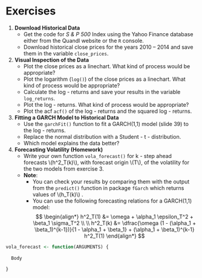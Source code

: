# Exercises

1.  **Download Historical Data**
    - Get the code for *S & P 500* Index using the Yahoo Finance database either from the Quandl website or the `R` console.
    - Download historical close prices for the years 2010 -- 2014 and save them in the variable `close_prices`.
    
2.  **Visual Inspection of the Data**
    - Plot the close prices as a linechart. What kind of process would be appropriate?
    - Plot the logarithm (`log()`) of the close prices as a linechart. What kind of process would be appropriate?
    - Calculate the log - returns and save your results in the variable `log_returns`.
    - Plot the log - returns. What kind of process would be appropriate?
    - Plot the acf `acf()` of the log - returns and the squared log - returns.
    
3. **Fitting a GARCH Model to Historical Data**
    - Use the `garchFit()` function to fit a GARCH(1,1) model (slide 39) to the log - returns.
    - Replace the normal distribution with a Student - t - distribution.
    - Which model explains the data better?
    
4. **Forecasting Volatility (Homework)**
    - Write your own function `vola_forecast()` for k - step ahead forecasts \\(h^2_T(k)\\), with forecast origin \\(T\\),
      of the volatility for the two models from exercise 3.
    - **Note**: 
        * You can check your results by comparing them with the output from the `predict()` function in package `fGarch`
          which returns values of \\(h_T(k)\\) . 
        * You can use the following forecasting relations for a GARCH(1,1) model:
$$
\begin{align*}
        h^2_T(1) &= \omega + \alpha_1 \epsilon_T^2 + \beta_1 \sigma_T^2 \\ \\
        h^2_T(k) &= \dfrac{\omega (1 - (\alpha_1 + \beta_1)^{k-1})}{1 - \alpha_1 + \beta_1} + 
                                            (\alpha_1 + \beta_1)^{k-1} h^2_T(1)
\end{align*}
$$

```r
vola_forecast <- function(ARGUMENTS) {
  
  Body 
  
}

```